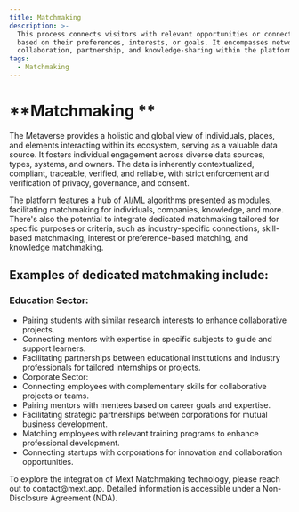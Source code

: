 ```yaml
---
title: Matchmaking
description: >-
  This process connects visitors with relevant opportunities or connections
  based on their preferences, interests, or goals. It encompasses networking,
  collaboration, partnership, and knowledge-sharing within the platform.
tags:
  - Matchmaking
---
```


# **Matchmaking **

The Metaverse provides a holistic and global view of individuals, places, and elements interacting within its ecosystem, serving as a valuable data source. It fosters individual engagement across diverse data sources, types, systems, and owners. The data is inherently contextualized, compliant, traceable, verified, and reliable, with strict enforcement and verification of privacy, governance, and consent.

The platform features a hub of AI/ML algorithms presented as modules, facilitating matchmaking for individuals, companies, knowledge, and more. There's also the potential to integrate dedicated matchmaking tailored for specific purposes or criteria, such as industry-specific connections, skill-based matchmaking, interest or preference-based matching, and knowledge matchmaking.

## Examples of dedicated matchmaking include:

### **Education Sector:**

* Pairing students with similar research interests to enhance collaborative projects.
* Connecting mentors with expertise in specific subjects to guide and support learners.
* Facilitating partnerships between educational institutions and industry professionals for tailored internships or projects.
* Corporate Sector:
* Connecting employees with complementary skills for collaborative projects or teams.
* Pairing mentors with mentees based on career goals and expertise.
* Facilitating strategic partnerships between corporations for mutual business development.
* Matching employees with relevant training programs to enhance professional development.
* Connecting startups with corporations for innovation and collaboration opportunities.

To explore the integration of Mext Matchmaking technology, please reach out to contact\@mext.app. Detailed information is accessible under a Non-Disclosure Agreement (NDA).

